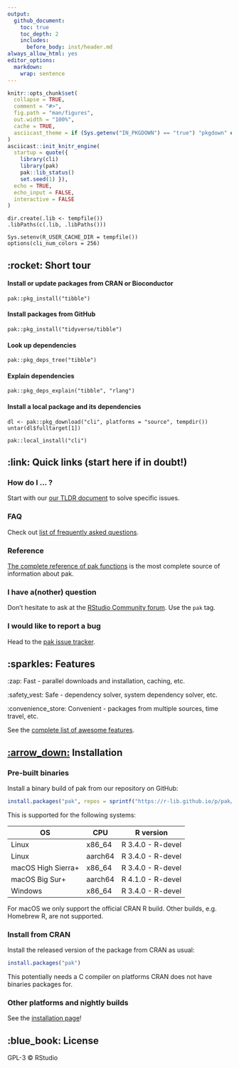```yaml
---
output:
  github_document:
    toc: true
    toc_depth: 2
    includes:
      before_body: inst/header.md
always_allow_html: yes
editor_options:
  markdown:
    wrap: sentence
---
```


<!-- README.md is generated from README.Rmd. Please edit that file -->

```r
knitr::opts_chunk$set(
  collapse = TRUE,
  comment = "#>",
  fig.path = "man/figures",
  out.width = "100%",
  cache = TRUE,
  asciicast_theme = if (Sys.getenv("IN_PKGDOWN") == "true") "pkgdown" else "readme"
)
asciicast::init_knitr_engine(
  startup = quote({
    library(cli)
    library(pak)
    pak::lib_status()
    set.seed(1) }),
  echo = TRUE,
  echo_input = FALSE,
  interactive = FALSE
)
```

```asciicast
dir.create(.lib <- tempfile())
.libPaths(c(.lib, .libPaths()))
```

```asciicast
Sys.setenv(R_USER_CACHE_DIR = tempfile())
options(cli_num_colors = 256)
```

## :rocket: Short tour

#### Install or update packages from CRAN or Bioconductor

```asciicast
pak::pkg_install("tibble")
```

#### Install packages from GitHub

```asciicast
pak::pkg_install("tidyverse/tibble")
```

#### Look up dependencies

```asciicast
pak::pkg_deps_tree("tibble")
```

#### Explain dependencies

```asciicast
pak::pkg_deps_explain("tibble", "rlang")
```

#### Install a local package and its dependencies

```asciicast
dl <- pak::pkg_download("cli", platforms = "source", tempdir())
untar(dl$fulltarget[1])
```

```asciicast
pak::local_install("cli")
```

## :link: Quick links (start here if in doubt!)

### How do I ... ?

Start with our [our TLDR document](https://pak.r-lib.org/dev/reference/tldr.html) to solve specific issues.

### FAQ

Check out [list of frequently asked questions](https://pak.r-lib.org/dev/reference/faq.html).

### Reference

[The complete reference of pak functions](https://pak.r-lib.org/dev/reference/) is the most complete source of information about pak.

### I have a(nother) question

Don't hesitate to ask at the [RStudio Community forum](https://community.rstudio.com/).
Use the `pak` tag.

### I would like to report a bug

Head to the [pak issue tracker](https://github.com/r-lib/pak/issues).

## :sparkles: Features

:zap: Fast - parallel downloads and installation, caching, etc.

:safety_vest: Safe - dependency solver, system dependency solver, etc.

:convenience_store: Convenient - packages from multiple sources, time travel, etc.

See the [complete list of awesome features](https://pak.r-lib.org/dev/reference/features.html).

## [:arrow_down:](https://github.com/r-lib/rig#%EF%B8%8F--installation) Installation

### Pre-built binaries

Install a binary build of pak from our repository on GitHub:

``` r
install.packages("pak", repos = sprintf("https://r-lib.github.io/p/pak/stable/%s/%s/%s", .Platform$pkgType, R.Version()$os, R.Version()$arch))
```

This is supported for the following systems:

| OS                 | CPU     | R version         |
|--------------------|---------|-------------------|
| Linux              | x86_64  | R 3.4.0 - R-devel |
| Linux              | aarch64 | R 3.4.0 - R-devel |
| macOS High Sierra+ | x86_64  | R 3.4.0 - R-devel |
| macOS Big Sur+     | aarch64 | R 4.1.0 - R-devel |
| Windows            | x86_64  | R 3.4.0 - R-devel |

For macOS we only support the official CRAN R build.
Other builds, e.g.
Homebrew R, are not supported.

### Install from CRAN

Install the released version of the package from CRAN as usual:

``` r
install.packages("pak")
```

This potentially needs a C compiler on platforms CRAN does not have binaries packages for.

### Other platforms and nightly builds

See the [installation page](https://pak.r-lib.org/dev/reference/install.html)!

## **:blue_book:** License

GPL-3 © RStudio
